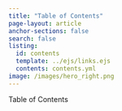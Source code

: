 ```yaml
---
title: "Table of Contents"
page-layout: article
anchor-sections: false
search: false
listing:
  id: contents
  template: ../ejs/links.ejs
  contents: contents.yml
image: /images/hero_right.png
---
```


Table of Contents

::: {#contents .column-screen-inset-right style="max-width: 850px;"}
:::

